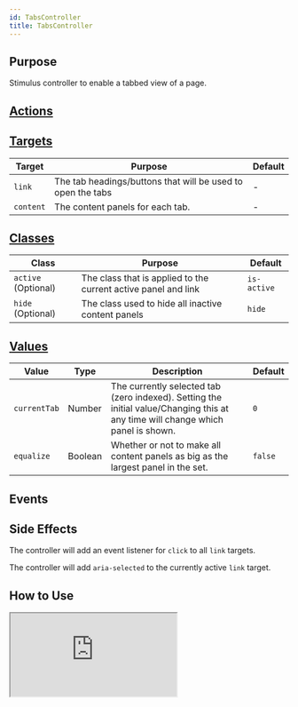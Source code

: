 ```yaml
---
id: TabsController
title: TabsController
---
```



## Purpose

Stimulus controller to enable a tabbed view of a page.

## [Actions](https://stimulus.hotwire.dev/reference/actions)

<NoActions/>

## [Targets](https://stimulus.hotwire.dev/reference/targets)

| Target | Purpose | Default |
| --- | --- | --- |
| `link` | The tab headings/buttons that will be used to open the tabs | - |
| `content` | The content panels for each tab. | - |

## [Classes](https://stimulus.hotwire.dev/reference/classes)

| Class | Purpose | Default |
| --- | --- | --- |
| `active` (Optional) | The class that is applied to the current active panel and link  | `is-active` |
| `hide` (Optional) | The class used to hide all inactive content panels  | `hide` |

## [Values](https://stimulus.hotwire.dev/reference/values)

| Value | Type | Description | Default |
| --- | --- | --- | --- |
| `currentTab` | Number | The currently selected tab (zero indexed). Setting the initial value/Changing this at any time will change which panel is shown. | `0` |
| `equalize` | Boolean | Whether or not to make all content panels as big as the largest panel in the set. | `false` |

## Events

<NoEvents/>

## Side Effects

The controller will add an event listener for `click` to all `link` targets.

The controller will add `aria-selected` to the currently active `link` target.

## How to Use


<iframe
  src="https://codesandbox.io/embed/tabscontroller-bgxk6?fontsize=14&hidenavigation=1&theme=dark"
  style={{width: "100%", height: "500px", border: "0", borderRadius: "4px", overflow: "hidden"}}
  sandbox="allow-forms allow-modals allow-popups allow-presentation allow-same-origin allow-scripts"
/>

